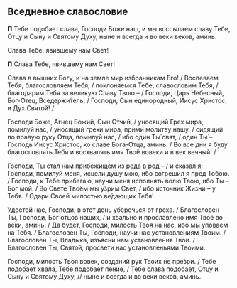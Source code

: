 
<span id="slavoslovie" />

## Вседневное славословие

<If condition={!props.short}>

**П** Тебе подобает слава, Господи Боже наш, и мы воссылаем славу Тебе, Отцу и Сыну и Святому Духу, ныне и всегда и во веки веков, аминь.

Слава Тебе, явившему нам Свет!

</If>

<If condition={props.short}>

**П** Слава Тебе, явившему нам Свет!

</If>

Слава в вышних Богу, и на земле мир избранникам Его! / Воспеваем Тебя, благословляем Тебя, / поклоняемся Тебе, славословим Тебя, / благодарим Тебя за великую Славу Твою – / Господи, Царь Небесный, Бог-Отец, Вседержи́тель, / Господи, Сын единородный, Иисус Христос, и Дух Святой! /

Господи Боже, Агнец Божий, Сын Отчий, / уносящий Грех мира, помилуй нас, / уносящий грехи мира, прими молитву нашу, / сидящий по правую руку Отца, помилуй нас, / ибо один Ты́ свят, / один Ты́ – Господь Иисус Христос, ко славе Бога-Отца, аминь. / Во все дни я буду благословлять Тебя и восхвалять имя Твоё вовеки и в век вечный! /

Господи, Ты стал нам прибежищем из рода в род – / и сказал я: Господи, помилуй меня, исцели душу мою, ибо согрешил я пред Тобою. / Господи, к Тебе прибегаю, научи меня исполнять волю Твою, ибо Ты – Бог мой. / Во Свете Твоём мы у́зрим Свет, / ибо источник Жизни – у Тебя. / Одари Своей милостью ве́дающих Тебя!

Удостой нас, Гоcподи, в этот день уберечься от греха. / Благоcловен Ты, Гоcподи, Бог отцов нашиx, / и xвально и пpоcлавлено имя Твоё во​веки, аминь. / Да будет, Гоcподи, милоcть Твоя на наc, ибо мы уповаем на Тебя. / Благоcловен Ты, Гоcподи, научи нас уcтановле​ниям Твоим. / Благоcловен Ты, Владыка, изъясни нам уcтановления Твои. / Благоcловен Ты, Святой, просвети нас уcтановле​ньями Твоими.

Господи, милость Твоя вовек, созданий рук Твоих не пре́зри. / Тебе подобает хвала, Тебе подобает пение, / Тебе слава подобает, Отцу и Сыну и Святому Духу, // ныне и всегда и во веки веков, аминь.
